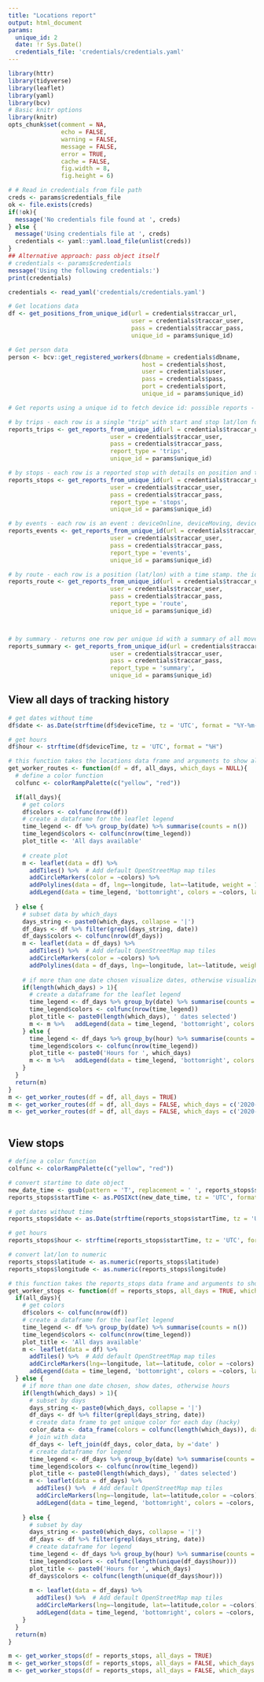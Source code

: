 ```yaml
---
title: "Locations report"
output: html_document
params:
  unique_id: 2
  date: !r Sys.Date()
  credentials_file: 'credentials/credentials.yaml'
---
```


```r
library(httr)
library(tidyverse)
library(leaflet)
library(yaml)
library(bcv)
# Basic knitr options
library(knitr)
opts_chunk$set(comment = NA, 
               echo = FALSE,
               warning = FALSE, 
               message = FALSE, 
               error = TRUE, 
               cache = FALSE,
               fig.width = 8,
               fig.height = 6)
```

```r
# # Read in credentials from file path
creds <- params$credentials_file
ok <- file.exists(creds)
if(!ok){
  message('No credentials file found at ', creds)
} else {
  message('Using credentials file at ', creds)
  credentials <- yaml::yaml.load_file(unlist(creds))
}
## Alternative approach: pass object itself
# credentials <- params$credentials
message('Using the following credentials:')
print(credentials)
```

```r
credentials <- read_yaml('credentials/credentials.yaml')

```

```r
# Get locations data
df <- get_positions_from_unique_id(url = credentials$traccar_url, 
                                   user = credentials$traccar_user,
                                   pass = credentials$traccar_pass,
                                   unique_id = params$unique_id)

# Get person data
person <- bcv::get_registered_workers(dbname = credentials$dbname,
                                      host = credentials$host,
                                      user = credentials$user,
                                      pass = credentials$pass,
                                      port = credentials$port,
                                      unique_id = params$unique_id)

# Get reports using a unique id to fetch device id: possible reports - trips, summary, stops, route, events

# by trips - each row is a single "trip" with start and stop lat/lon for a given unique id
reports_trips <- get_reports_from_unique_id(url = credentials$traccar_url,
                             user = credentials$traccar_user,
                             pass = credentials$traccar_pass,
                             report_type = 'trips',
                             unique_id = params$unique_id)

# by stops - each row is a reported stop with details on position and time idle. the positionId column can be linked to the startPositionId and endPositionId in "trips"
reports_stops <- get_reports_from_unique_id(url = credentials$traccar_url,
                             user = credentials$traccar_user,
                             pass = credentials$traccar_pass,
                             report_type = 'stops',
                             unique_id = params$unique_id)

# by events - each row is an event : deviceOnline, deviceMoving, deviceStopped, or deviceUnknown
reports_events <- get_reports_from_unique_id(url = credentials$traccar_url,
                             user = credentials$traccar_user,
                             pass = credentials$traccar_pass,
                             report_type = 'events',
                             unique_id = params$unique_id)

# by route - each row is a position (lat/lon) with a time stamp. the id column can be linked 'id' column in "events"
reports_route <- get_reports_from_unique_id(url = credentials$traccar_url,
                             user = credentials$traccar_user,
                             pass = credentials$traccar_pass,
                             report_type = 'route',
                             unique_id = params$unique_id)



# by summary - returns one row per unique id with a summary of all movents (avg speed, distance, device name, etc)
reports_summary <- get_reports_from_unique_id(url = credentials$traccar_url,
                             user = credentials$traccar_user,
                             pass = credentials$traccar_pass,
                             report_type = 'summary',
                             unique_id = params$unique_id)
```

## View all days of tracking history
```r

# get dates without time
df$date <- as.Date(strftime(df$deviceTime, tz = 'UTC', format = "%Y-%m-%d"))

# get hours
df$hour <- strftime(df$deviceTime, tz = 'UTC', format = "%H")

# this function takes the locations data frame and arguments to show all days, a subset of days, or one day (in this case it visualizes the hour of the day instead of the date)
get_worker_routes <- function(df = df, all_days, which_days = NULL){
  # define a color function
  colfunc <- colorRampPalette(c("yellow", "red"))

  if(all_days){
    # get colors  
    df$colors <- colfunc(nrow(df))
    # create a dataframe for the leaflet legend
    time_legend <- df %>% group_by(date) %>% summarise(counts = n())
    time_legend$colors <- colfunc(nrow(time_legend))
    plot_title <- 'All days available'
    
    # create plot
    m <- leaflet(data = df) %>%
      addTiles() %>%  # Add default OpenStreetMap map tiles
      addCircleMarkers(color = ~colors) %>%
      addPolylines(data = df, lng=~longitude, lat=~latitude, weight = 1) %>%
      addLegend(data = time_legend, 'bottomright', colors = ~colors, labels = ~date, title = plot_title)
    
  } else {
    # subset data by which_days
    days_string <- paste0(which_days, collapse = '|')
    df_days <- df %>% filter(grepl(days_string, date))
    df_days$colors <- colfunc(nrow(df_days))
    m <- leaflet(data = df_days) %>%
      addTiles() %>%  # Add default OpenStreetMap map tiles
      addCircleMarkers(color = ~colors) %>%
      addPolylines(data = df_days, lng=~longitude, lat=~latitude, weight = 1)
    
    # if more than one date chosen visualize dates, otherwise visualize hours
    if(length(which_days) > 1){
      # create a dataframe for the leaflet legend
      time_legend <- df_days %>% group_by(date) %>% summarise(counts = n())
      time_legend$colors <- colfunc(nrow(time_legend))
      plot_title <- paste0(length(which_days), ' dates selected')
      m <- m %>%   addLegend(data = time_legend, 'bottomright', colors = ~colors, labels = ~date, title = plot_title)
    } else {
      time_legend <- df_days %>% group_by(hour) %>% summarise(counts = n())
      time_legend$colors <- colfunc(nrow(time_legend)) 
      plot_title <- paste0('Hours for ', which_days)
      m <- m %>%   addLegend(data = time_legend, 'bottomright', colors = ~colors, labels = ~hour, title = plot_title)
    }
  }
  return(m)
}
m <- get_worker_routes(df = df, all_days = TRUE)
m <- get_worker_routes(df = df, all_days = FALSE, which_days = c('2020-03-23'))
m <- get_worker_routes(df = df, all_days = FALSE, which_days = c('2020-03-22', '2020-03-23'))



```

## View stops

```r
# define a color function
colfunc <- colorRampPalette(c("yellow", "red"))

# convert startime to date object
new_date_time <- gsub(pattern = 'T', replacement = ' ', reports_stops$startTime)
reports_stops$startTime <- as.POSIXct(new_date_time, tz = 'UTC', format = '%Y-%m-%d %H:%M:%S')

# get dates without time
reports_stops$date <- as.Date(strftime(reports_stops$startTime, tz = 'UTC', format = "%Y-%m-%d"))

# get hours
reports_stops$hour <- strftime(reports_stops$startTime, tz = 'UTC', format = "%H")

# convert lat/lon to numeric
reports_stops$latitude <- as.numeric(reports_stops$latitude)
reports_stops$longitude <- as.numeric(reports_stops$longitude)

# this function takes the reports_stops data frame and arguments to show all days, a subset of days, or one day (in this case it visualizes the hour of the day instead of the date)
get_worker_stops <- function(df = reports_stops, all_days = TRUE, which_days = NULL){
  if(all_days){
    # get colors  
    df$colors <- colfunc(nrow(df))
    # create a dataframe for the leaflet legend
    time_legend <- df %>% group_by(date) %>% summarise(counts = n())
    time_legend$colors <- colfunc(nrow(time_legend))
    plot_title <- 'All days available'
    m <- leaflet(data = df) %>%
      addTiles() %>%  # Add default OpenStreetMap map tiles
      addCircleMarkers(lng=~longitude, lat=~latitude, color = ~colors) %>%
      addLegend(data = time_legend, 'bottomright', colors = ~colors, labels = ~date, title = plot_title)
  } else {
    # if more than one date chosen, show dates, otherwise hours
    if(length(which_days) > 1){
      # subset by days
      days_string <- paste0(which_days, collapse = '|')
      df_days <- df %>% filter(grepl(days_string, date))
      # create data frame to get unique color for each day (hacky)
      color_data <- data_frame(colors = colfunc(length(which_days)), date = as.Date(which_days))
      # join with data
      df_days <- left_join(df_days, color_data, by ='date' )  
      # create dataframe for legend
      time_legend <- df_days %>% group_by(date) %>% summarise(counts = n())
      time_legend$colors <- colfunc(nrow(time_legend))
      plot_title <- paste0(length(which_days), ' dates selected')
      m <- leaflet(data = df_days) %>%
        addTiles() %>%  # Add default OpenStreetMap map tiles
        addCircleMarkers(lng=~longitude, lat=~latitude,color = ~colors) %>% 
        addLegend(data = time_legend, 'bottomright', colors = ~colors, labels = ~date, title = plot_title)
      
    } else {
      # subset by day
      days_string <- paste0(which_days, collapse = '|')
      df_days <- df %>% filter(grepl(days_string, date))
      # create dataframe for legend
      time_legend <- df_days %>% group_by(hour) %>% summarise(counts = n())
      time_legend$colors <- colfunc(length(unique(df_days$hour))) 
      plot_title <- paste0('Hours for ', which_days)
      df_days$colors <- colfunc(length(unique(df_days$hour)))
      
      m <- leaflet(data = df_days) %>%
        addTiles() %>%  # Add default OpenStreetMap map tiles
        addCircleMarkers(lng=~longitude, lat=~latitude,color = ~colors) %>% 
        addLegend(data = time_legend, 'bottomright', colors = ~colors, labels = ~hour, title = plot_title)
    }
  }
  return(m)
}

m <- get_worker_stops(df = reports_stops, all_days = TRUE)
m <- get_worker_stops(df = reports_stops, all_days = FALSE, which_days = c('2020-03-23'))
m <- get_worker_stops(df = reports_stops, all_days = FALSE, which_days = c('2020-03-22', '2020-03-23'))


```
